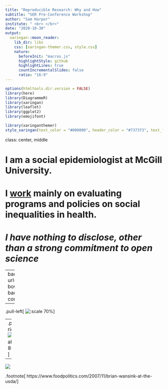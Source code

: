 ```yaml
---
title: "Reproducible Research: Why and How"
subtitle: "SER Pre-Conference Workshop"  
author: "Sam Harper"
institute: " <br> </br>"
date: "2020-10-30"
output:
  xaringan::moon_reader:
    lib_dir: libs
    css: [xaringan-themer.css, style.css]
    nature:
      beforeInit: "macros.js"
      highlightStyle: github
      highlightLines: true
      countIncrementalSlides: false
      ratio: "16:9"
---
```

```r
options(htmltools.dir.version = FALSE)
library(here)
library(DiagrammeR)
library(xaringan)
library(leaflet)
library(ggplot2)
library(emojifont)
```

```r
library(xaringanthemer)
style_xaringan(text_color = "#000000", header_color = "#737373", text_font_size = "24px",  text_font_family = "'Lucida Sans'", header_font_google = google_font("Source Sans Pro"), header_font_weight="lighter", title_slide_background_color =  "#ffffff", title_slide_text_color = "#000000", link_color = "#0000ee", footnote_font_size = "0.5em")
```

class: center, middle

# I am a social epidemiologist at McGill University.

# I [work](https://samharper.org) mainly on evaluating programs and policies on social inequalities in health.

# *I have nothing to disclose, other than a strong commitment to open science*

---
background-image: url(../images/wansink-bowl.png)
background-size: contain
class: inverse

--

.pull-left[
![:scale 70%](../images/wansink-mindless.jpg)
]

--
.pull-right[
![:scale 80%](../images/wansink-gscholar.png)
]

---
![](../images/wansink-nestle.png)

.footnote[ https://www.foodpolitics.com/2007/11/brian-wansink-at-the-usda/]
